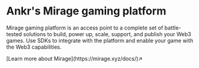 # Ankr's Mirage gaming platform
Mirage gaming platform is an access point to a complete set of battle-tested solutions to build, power up, scale, support, and publish your Web3 games. 
Use SDKs to integrate with the platform and enable your game with the Web3 capabilities.
<div className="p-4 border border-gray-200 dark:border-gray-900 rounded mt-6">
  [Learn more about Mirage](https://mirage.xyz/docs/)↗
</div>
